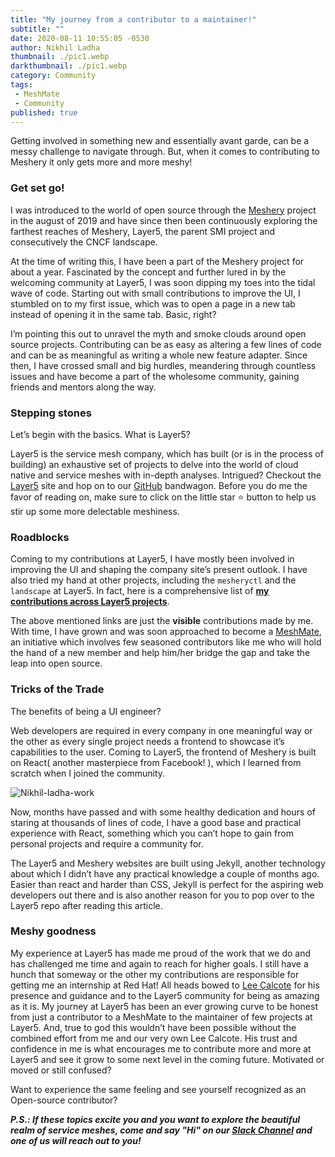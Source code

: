 ```yaml
---
title: "My journey from a contributor to a maintainer!"
subtitle: ""
date: 2020-08-11 10:55:05 -0530
author: Nikhil Ladha
thumbnail: ./pic1.webp
darkthumbnail: ./pic1.webp
category: Community
tags:
 - MeshMate
 - Community
published: true
---
```




<BlogWrapper>

Getting involved in something new and essentially avant garde, can be a messy challenge to navigate through. But, when it comes to contributing to Meshery it only gets more and more meshy!

### Get set go!

I was introduced to the world of open source through the <a href="https://meshery.io/" >Meshery</a> project in the august of 2019 and have since then been continuously exploring the farthest reaches of Meshery, Layer5, the parent SMI project and consecutively the CNCF landscape.

At the time of writing this, I have been a part of the Meshery project for about a year. Fascinated by the concept and further lured in by the welcoming community at Layer5, I was soon dipping my toes into the tidal wave of code. Starting out with small contributions to improve the UI, I stumbled on to my first issue, which was to open a page in a new tab instead of opening it in the same tab. Basic, right?

I’m pointing this out to unravel the myth and smoke clouds around open source projects. Contributing can be as easy as altering a few lines of code and can be as meaningful as writing a whole new feature adapter. Since then, I have crossed small and big hurdles, meandering through countless issues and have become a part of the wholesome community, gaining friends and mentors along the way.

### Stepping stones

Let’s begin with the basics. What is Layer5?

Layer5 is the service mesh company, which has built (or is in the process of building) an exhaustive set of projects to delve into the world of cloud native and service meshes with in-depth analyses. Intrigued? Checkout the [Layer5](https://layer5.io/) site and hop on to our [GitHub](https://github.com/layer5io) bandwagon. Before you do me the favor of reading on, make sure to click on the little star :star: button to help us stir up some more delectable meshiness.

### Roadblocks

Coming to my contributions at Layer5, I have mostly been involved in improving the UI and shaping the company site’s present outlook. I have also tried my hand at other projects, including the `mesheryctl` and the `landscape` at Layer5. In fact, here is a comprehensive list of **[my contributions across Layer5 projects](https://github.com/issues?page=1&q=is%3Aclosed+author%3ANikhil-Ladha+org%3Alayer5io)**.

The above mentioned links are just the **visible** contributions made by me. With time, I have grown and was soon approached to become a [MeshMate](/community/meshmates), an initiative which involves few seasoned contributors like me who will hold the hand of a new member and help him/her bridge the gap and take the leap into open source.

### Tricks of the Trade

The benefits of being a UI engineer?

Web developers are required in every company in one meaningful way or the other as every single project needs a frontend to showcase it’s capabilities to the user. Coming to Layer5, the frontend of Meshery is built on React( another masterpiece from Facebook! ), which I learned from scratch when I joined the community.

<img src={SignedBook} className="image-right" alt="Nikhil-ladha-work" />

Now, months have passed and with some healthy dedication and hours of staring at thousands of lines of code, I have a good base and practical experience with React, something which you can’t hope to gain from personal projects and require a community for.

The Layer5 and Meshery websites are built using Jekyll, another technology about which I didn’t have any practical knowledge a couple of months ago. Easier than react and harder than CSS, Jekyll is perfect for the aspiring web developers out there and is also another reason for you to pop over to the Layer5 repo after reading this article.

### Meshy goodness<br/>

My experience at Layer5 has made me proud of the work that we do and has challenged me time and again to reach for higher goals. I still have a hunch that someway or the other my contributions are responsible for getting me an internship at Red Hat! All heads bowed to [Lee Calcote](https://www.linkedin.com/in/leecalcote/) for his presence and guidance and to the Layer5 community for being as amazing as it is. My journey at Layer5 has been an ever growing curve to be honest from just a contributor to a MeshMate to the maintainer of few projects at Layer5. And, true to god this wouldn’t have been possible without the combined effort from me and our very own Lee Calcote. His trust and confidence in me is what encourages me to contribute more and more at Layer5 and see it grow to some next level in the coming future.
Motivated or moved or still confused?

Want to experience the same feeling and see yourself recognized as an Open-source contributor?

_**P.S.: If these topics excite you and you want to explore the beautiful realm of service meshes, come and say "Hi" on our [Slack Channel](http://slack.layer5.io) and one of us will reach out to you!**_

</BlogWrapper>
